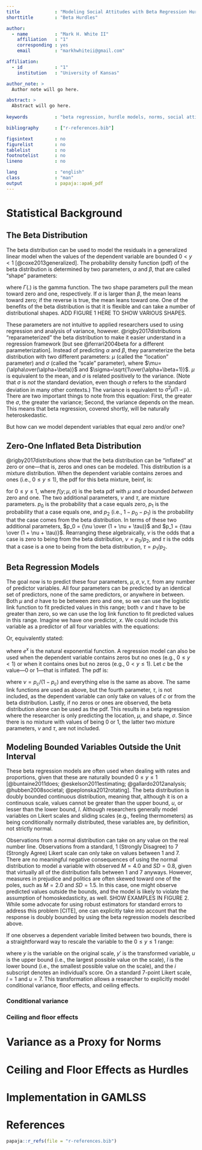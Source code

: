 ```yaml
---
title             : "Modeling Social Attitudes with Beta Regression Hurdle Models"
shorttitle        : "Beta Hurdles"

author: 
  - name          : "Mark H. White II"
    affiliation   : "1"
    corresponding : yes
    email         : "markhwhiteii@gmail.com"

affiliation:
  - id            : "1"
    institution   : "University of Kansas"

author_note: >
  Author note will go here.

abstract: >
  Abstract will go here.
  
keywords          : "beta regression, hurdle models, norms, social attitudes"

bibliography      : ["r-references.bib"]

figsintext        : no
figurelist        : no
tablelist         : no
footnotelist      : no
lineno            : no

lang              : "english"
class             : "man"
output            : papaja::apa6_pdf
---
```


# Statistical Background

## The Beta Distribution

The beta distribution can be used to model the residuals in a generalized linear model when the values of the dependent variable are bounded $0 < y < 1$ [@coxe2013generalized]. The probability density function (pdf) of the beta distribution is determined by two parameters, $\alpha$ and $\beta$, that are called "shape" parameters:  

\begin{center}
$f(y;\alpha,\beta)={\Gamma(\alpha+\beta)\over\Gamma(\alpha)\Gamma(\beta)}y^{\alpha-1}(1-y)^{\beta-1}$
\end{center}

where $\Gamma(.)$ is the gamma function. The two shape parameters pull the mean toward zero and one, respectively. If $\alpha$ is larger than $\beta$, the mean leans toward zero; if the reverse is true, the mean leans toward one. One of the benefits of the beta distribution is that it is flexible and can take a number of distributional shapes. ADD FIGURE 1 HERE TO SHOW VARIOUS SHAPES.  

These parameters are not intuitive to applied researchers used to using regression and analysis of variance, however. @rigby2017distributions "reparameterized" the beta distribution to make it easier understand in a regression framework [but see @ferrari2004beta for a different parameterization]. Instead of predicting $\alpha$ and $\beta$, they parameterize the beta distribution with two different parameters: $\mu$ (called the "location" parameter) and $\sigma$ (called the "scale" parameter), where $\mu={\alpha\over(\alpha+\beta)}$ and $\sigma=\sqrt{1\over(\alpha+\beta+1)}$. $\mu$ is equivalent to the mean, and $\sigma$ is related positively to the variance. (Note that $\sigma$ is *not* the standard deviation, even though $\sigma$ refers to the standard deviation in many other contexts.) The variance is equivalent to $\sigma^2\mu(1-\mu)$. There are two important things to note from this equation: First, the greater the $\sigma$, the greater the variance; Second, the variance depends on the mean. This means that beta regression, covered shortly, will be naturally heteroskedastic.  

But how can we model dependent variables that equal zero and/or one?  

## Zero-One Inflated Beta Distribution

@rigby2017distributions show that the beta distribution can be "inflated" at zero or one—that is, zeros and ones can be modeled. This distribution is a mixture distribution. When the dependent variable contains zeroes and ones (i.e., $0 \leq y \leq 1$), the pdf for this beta mixture, $\text{beinf}$, is:  

\begin{center}
\[
\text{beinf}(y;\mu,\sigma,\nu,\tau) =
\begin{cases}
  p_0                             & \text{if } y = 0\\
  (1 - p_0 - p_1)f(y;\mu,\sigma)  & \text{if } 0 < y < 1\\
  p_1                             & \text{if } y = 1
\end{cases}
\]
\end{center}

for $0 \leq y \leq 1$, where $f(y;\mu,\sigma)$ is the beta pdf with $\mu$ and $\sigma$ bounded *between* zero and one. The two additional parameters, $\nu$ and $\tau$, are mixture parameters. $p_0$ is the probability that a case equals zero, $p_1$ is the probability that a case equals one, and $p_2$ (i.e., $1 - p_0 - p_1$) is the probability that the case comes from the beta distribution. In terms of these two additional parameters, $p_0 = {\nu \over (1 + \nu + \tau)}$ and $p_1 = {\tau \over (1 + \nu + \tau)}$. Rearranging these algebraically, $\nu$ is the odds that a case is zero to being from the beta distribution, $\nu = p_0 / p_2$, and $\tau$ is the odds that a case is a one to being from the beta distribution, $\tau = p_1 / p_2$.  

## Beta Regression Models

The goal now is to predict these four parameters, $\mu, \sigma, \nu, \tau$, from any number of predictor variables. All four parameters can be predicted by an identical set of predictors, none of the same predictors, or anywhere in between. Both $\mu$ and $\sigma$ have to be between zero and one, so we can use the logistic link function to fit predicted values in this range; both $\nu$ and $\tau$ have to be greater than zero, so we can use the log link function to fit predicted values in this range. Imagine we have one predictor, $x$. We could include this variable as a predictor of all four variables with the equations:  

\begin{center}
$\text{log}({\mu \over 1 - \mu}) = \beta_{10} + \beta_{11}X$\\
$\text{log}({\sigma \over 1 - \sigma}) = \beta_{20} + \beta_{21}X$\\
$\text{log}(\nu) = \beta_{30} + \beta_{31}X$\\
$\text{log}(\tau) = \beta_{40} + \beta_{41}X$
\end{center}

Or, equivalently stated:  

\begin{center}
$\mu={1\over1+e^{-(\beta_{10}+\beta_{11}X)}}$\\
$\sigma={1\over1+e^{-(\beta_{20}+\beta_{21}X)}}$\\
$\nu = e^{\beta_{30} + \beta_{31}X}$\\
$\tau = e^{\beta_{40} + \beta_{41}X}$
\end{center}

where $e^x$ is the natural exponential function. A regression model can also be used when the dependent variable contains zeros but no ones (e.g., $0 \leq y < 1$) or when it contains ones but no zeros (e.g., $0 < y \leq 1$). Let $c$ be the value—0 or 1—that is inflated. The pdf is:  

\begin{center}
\[
\text{beinf}_c(y;\mu,\sigma,\nu) =
\begin{cases}
  p_c                             & \text{if } y = c\\
  (1 - p_c)f(y;\mu,\sigma)        & \text{if } 0 < y < 1\\
\end{cases}
\]
\end{center}

where $\nu = p_c / (1 - p_c)$ and everything else is the same as above. The same link functions are used as above, but the fourth parameter, $\tau$, is not included, as the dependent variable can only take on values of $c$ or from the beta distribution. Lastly, if no zeros or ones are observed, the beta distribution alone can be used as the pdf. This results in a beta regression where the researcher is only predicting the location, $\mu$, and shape, $\sigma$. Since there is no mixture with values of being 0 or 1, the latter two mixture parameters, $\nu$ and $\tau$, are not included.  

## Modeling Bounded Variables Outside the Unit Interval

These beta regression models are often used when dealing with rates and proportions, given that these are naturally bounded $0 \leq y \leq 1$ [@buntaine2011does; @eskelson2011estimating; @gallardo2012analysis; @hubben2008societal; @peplonska2012rotating]. The beta distribution is doubly bounded continuous distribution, meaning that, although it is on a continuous scale, values cannot be greater than the upper bound, $u$, or lesser than the lower bound, $l$. Although researchers generally model variables on Likert scales and sliding scales (e.g., feeling thermometers) as being conditionally normally distributed, these variables are, by definition, not strictly normal.  

Observations from a normal distribution can take on any value on the real number line. Observations from a standard, 1 (Strongly Disagree) to 7 (Strongly Agree) Likert scale can only take on values between 1 and 7. There are no meaningful negative consequences of using the normal distribution to model a variable with observed $M = 4.0$ and $SD = 0.8$, given that virtually all of the distribution falls between 1 and 7 anyways. However, measures in prejudice and politics are often skewed toward one of the poles, such as $M = 2.0$ and $SD = 1.5$. In this case, one might observe predicted values outside the bounds, and the model is likely to violate the assumption of homoskedasticity, as well. SHOW EXAMPLES IN FIGURE 2. While some advocate for using robust estimators for standard errors to address this problem [CITE], one can explicitly take into account that the response is doubly bounded by using the beta regression models described above.  

If one observes a dependent variable limited between two bounds, there is a straightforward way to rescale the variable to the $0 \leq y \leq 1$ range:  

\begin{center}
$y'_i = (y_i - l) / (u - l)$
\end{center}

where $y$ is the variable on the original scale, $y'$ is the transformed variable, $u$ is the upper bound (i.e., the largest possible value on the scale), $l$ is the lower bound (i.e., the smallest possible value on the scale), and the $i$ subscript denotes an individual's score. On a standard 7-point Likert scale, $l = 1$ and $u = 7$. This transformation allows a researcher to explicitly model conditional variance, floor effects, and ceiling effects.  

### Conditional variance



### Ceiling and floor effects



# Variance as a Proxy for Norms



# Ceiling and Floor Effects as Hurdles



# Implementation in GAMLSS



\newpage

# References
```r
papaja::r_refs(file = "r-references.bib")
```

\setlength{\parindent}{-0.5in}
\setlength{\leftskip}{0.5in}
